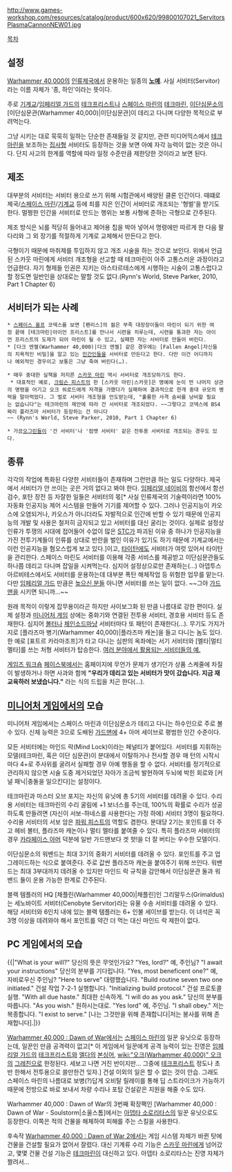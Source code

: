 {{{+1 '''Servitor'''}}}

http://www.games-workshop.com/resources/catalog/product/600x620/99800107021_ServitorsPlasmaCannonNEW01.jpg

[[목차]]

== 설정 ==
[[Warhammer 40,000]]의 [[인류제국]]에서 운용하는 일종의 '''[[노예]]'''. 사실 서비터(Servitor)라는 이름 자체가 '종, 하인'이라는 뜻이다.

주로 [[기계교]]/[[임페리얼 가드]]의 [[테크프리스트]]나 [[스페이스 마린]]의 [[테크마린]], [[이단심문소]]의 [이단심문관(Warhammer 40,000)|이단심문관]이 데리고 다니며 다양한 목적으로 부려먹는다.

그냥 시키는 대로 묵묵히 일하는 단순한 존재들일 것 같지만, 관련 미디어믹스에서 [[테크마린]]을 보조하는 [[집사]]형 서비터도 등장하는 것을 보면 아예 자각 능력이 없는 것은 아니다. 단지 사고의 한계를 역할에 따라 일정 수준만큼 제한당한 것이라고 보면 된다.

== 제조 ==
대부분의 서비터는 서비터 용으로 쓰기 위해 시험관에서 배양된 클론 인간이다. 때떄로 제국/[[스페이스 마린]]/[[기계교]] 등에 죄를 지은 인간이 서비터로 개조되는 '형벌'을 받기도 한다. 멀쩡한 인간을 서비터로 만드는 행위는 보통 사형에 준하는 극형으로 간주된다.

제조 방식은 뇌를 적당히 들어내고 제어용 칩을 박아 넣어서 명령에만 따르게 한 다음 팔다리와 그 외 장기를 적절하게 기계로 교체해서 만든다고 한다.

극형이기 때문에 마취제를 투입하지 않고 개조 시술을 하는 것으로 보인다. 위에서 언급된 스카웃 마린에게 서비터 개조형을 선고할 때 테크마린이 아주 고통스러운 과정이라고 언급한다. 자기 형제들 인권은 지키는 아스타르테스에게 시행하는 시술이 고통스럽다고 할 정도면 일반인을 상대로는 말할 것도 없다.(Rynn's World, Steve Parker, 2010, Part 1 Chapter 6)

== 서비터가 되는 사례 ==
 * [[스페이스 울프]] 코덱스를 보면 [펜리스]의 젊은 부족 대장장이들이 마린이 되기 위한 여정 끝에 [테크마린|아이언 프리스트]를 만나서 시련을 치루는데, 시련을 통과한 자는 아이언 프리스트의 도제가 되어 마린이 될 수 있고, 실패한 자는 서비터로 만들어 버린다.
 * [다크 엔젤(Warhammer 40,000)|다크 엔젤] 같은 경우에는 [Fallen Angel|자신들의 치욕적인 비밀]을 알고 있는 [[민간인]]들을 서비터로 만든다고 한다. 다만 이건 어디까지나 예외적인 경우이고 보통은 그냥 죽여 버린다(…).

 * 매우 중대한 실책을 저지른 [[스카웃 마린]] 역시 서비터로 개조당하기도 한다.
  * 대표적인 예로, [[크림슨 피스트]]의 한 [스카웃 마린|스카웃]은 명예에 눈이 먼 나머지 상관의 명령을 어기고 오크 워로드에게 저격을 가했다가 실패하여 결과적으로 한개 중대 규모의 병력을 말아먹었다. 그 벌로 서비터 개조형을 언도받는데, "훌륭한 사격 솜씨를 낭비할 필요는 없습니다"는 테크마린의 제안에 따라 건 서비터로 개조되었다. ~~그렇다고 코덱스에 BS4짜리 플라즈마 서비터가 등장하는 건 아니다~~ (Rynn's World, Steve Parker, 2010, Part 1 Chapter 6)

 * 가끔[[오그린]]들이 '건 서비터'나 '컴뱃 서비터' 같은 전투용 서비터로 개조되는 경우도 있다. 

== 종류 ==
각각의 작업에 특화된 다양한 서비터들이 존재하며 그런만큼 하는 일도 다양하다. 제국에서 서비터가 안 쓰이는 곳은 거의 없다고 봐야 한다. [[임페리얼 네이비]]의 함선에서 함선 검수, 포탄 장전 등 자잘한 일들은 서비터의 몫[* 사실 인류제국의 기술력이라면 100% 자동화 인공지능 제어 시스템을 만들어 기기를 제어할 수 있다. 그러나 인공지능이 카오스에 오염되거나, 카오스가 아니더라도 자발적으로 인간에 반할 수 있기 때문에 인공지능의 개발 및 사용은 철저히 금지되고 있고 서비터를 대신 굴리는 것이다. 실제로 설정상 인류가 투쟁의 시대에 접어들어 수없이 많은 [[STC]]가 파괴된 이유 중 하나가 인공지능을 가진 전투기계들이 인류를 상대로 반란을 벌인 이유가 있기도 하기 때문에 기계교에서는 이런 인공지능을 혐오스럽게 보고 있다.]이고, [[타이탄]]에도 서비터가 여럿 있어서 타이탄을 관리한다. 스페이스 마린도 서비터를 이용해 각종 서비스를 제공받고 이단심문관들도 하나쯤 데리고 다니며 잡일을 시켜먹는다. 심지어 설정상으로만 존재하는(...) 아뎁투스 아르비테스에서도 서비터를 운용하는데 대부분 폭탄 해체작업 등 위험한 업무를 맡는다. 다만 [[임페리얼 가드]] 만큼은 [[높으신 분들]] 아니면 서비터를 쓰는 일이 없다. ~~그야 [[가드맨]]을 시키면 되니까...~~

원래 목적이 이렇게 잡무용이라곤 하지만 사이보그화 된 만큼 나름대로 강한 편이다. 실제 설정과 [[미니어처 게임]] 상에는 중화기와 연결된 전투용 서비터, 경호용 서비터 등도 존재한다. 심지어 [[볼터]]나 [[체인소드]]마냥 서비터마다 또 패턴이 존재한다(...). 무기도 가지가지로 [플라즈마 병기(Warhammer 40,000)|플라즈마 캐논]을 들고 다니는 놈도 있다. 한 예로 [표트르 카라마조프]가 타고 다니는 심판의 옥좌에는 서기 서비터와 [멜타|멀티 멜타]를 쓰는 처형 서비터가 탑승한다. [http://www.typemoon.net/t/bbs/board.php?bo_table=freeboard&wr_id=1183269 여러 분야에서 활용되는 서비터들의 예.]

[[게임즈 워크숍]] [[페이스북]]에서는 홈페이지에 무언가 문제가 생기던가 상품 스케줄에 차질이 발생하거나 하면 사과와 함께 '''"우리가 데리고 있는 서비터가 맛이 갔습니다. 지금 재교육하러 보냈습니다."''' 라는 식의 드립을 치곤 한다(…).

== [[미니어처 게임]]에서의 모습 ==
미니어처 게임에서는 스페이스 마린과 이단심문소가 데리고 다니는 하수인으로 주로 볼 수 있다. 신체 능력은 3으로 도배된 [[가드맨]]에 4+ 아머 세이브로 평범한 인간 수준이다.

모든 서비터에는 마인드 락(Mind Lock)이라는 페널티가 붙어있다. 서비터를 지휘하는 모델(테크마린, 혹은 이단 심문관)이 분대에서 이탈하거나 전사할 경우 매 턴의 시작시마다 4+로 주사위를 굴려서 실패할 경우 아예 행동을 할 수 없다. 서비터를 정기적으로 관리하지 않으면 시술 도중 제거되었던 자아가 조금씩 발현하여 두뇌에 박힌 회로와 [커널 패닉|충돌을 일으킨다]는 설정이다.

테크마린과 마스터 오브 포지는 자신의 유닛에 총 5기의 서비터를 데려올 수 있다. 수리용 서비터는 테크마린의 수리 굴림에 +1 보너스를 주는데, 100%의 확률로 수리가 성공하도록 만들려면 (자신이 서보-하네스를 사용한다는 가정 하에) 서비터 3명이 필요하다. 수리용 서비터의 서보 암은 [[파워 피스트]]의 역할도 겸한다. 분대당 2기는 포인트를 더 주고 헤비 볼터, 플라즈마 캐논이나 멀티 멜타를 붙여줄 수 있다. 특히 플라즈마 서비터의 경우 [[카라페이스 아머]] 덕분에 일반 가드맨보다 겟 핫!을 더 잘 버티는 우수한 모델이다. 

이단심문소의 워밴드는 최대 3기의 중화기 서비터를 데려올 수 있다. 포인트를 주고 업그레이드하는 식으로 붙여준다. 주로 값싼 플라즈마 캐논을 붙여주기 위해 쓰인다. 워밴드는 최대 3부대까지 데려올 수 있지만 마인드 락 규칙을 감안해서 이단심문관 둘과 워밴드 둘이 운용 가능한 한계로 간주된다.

블랙 템플러의 HQ [채플린(Warhammer 40,000)|채플린]인 그리말두스(Grimaldus)는 세노바이트 서비터(Cenobyte Servitor)라는 유물 수송 서비터를 데려올 수 있다. 해당 서비터와 6인치 내에 있는 블랙 템플러는 6+ 인불 세이브를 받는다. 이 녀석은 꼭 3명 이상을 데려와야 해서 포인트를 약간 더 먹는 대신 마인드 락 제한이 없다.

== PC 게임에서의 모습 ==
{{{#!html
<iframe width="200" height="210" src="http://www.youtube.com/embed/G0S89s0xnR0" frameborder="0" allowfullscreen></iframe>
}}}
{{|"What is your will?"
당신의 뜻은 무엇인가요?
"Yes, lord?"
예, 주인님?
"I await your instructions"
당신의 분부를 기다립니다.
"Yes, most beneficent one?"
예, 자비로우신 주인님?
"Here to serve"
대령했습니다.
"Build routine seven two one initiated."
건설 작업 7-2-1 실행합니다.
"Initializing build protocol."
건설 프로토콜 실행.
"With all due haste."
최대한 신속하게.
"I will do as you ask."
당신의 분부를 따릅니다.
"As you wish."
원하시는대로.
"Yes lord"
예, 주인님.
"I shall obey."
저는 복종합니다.
"I exist to serve."
[나는 그것만을 위해 존재합니다|저는 봉사를 위해 존재합니다].|}}

[[Warhammer 40,000 : Dawn of War]]에서는 [[스페이스 마린]]의 일꾼 유닛으로 등장하는데, 일꾼인 만큼 공격력이 없고[* 이 게임에서 일꾼에게 공격 능력이 있는 진영은 [[임페리얼 가드]]의 [[테크프리스트]]와 [[엘다]]의 [[본싱어]], [[wiki:"오크(Warhammer 40,000)" 오크]]의 [[그레친]]으로 한정된다. 세보고 나면 거진 반이지만... 그중에 [[테크프리스트]] 정도나 초반 한해서 전투용으로 쓸만한건 잊자.] 건설 이외의 일은 할 수 없는 것이 안습. 그래도 스페이스 마린의 나름대로 보병(?)답게 오비탈 릴레이를 통해 딥 스트라이크가 가능하기 때문에 전방으로 바로 보내서 차량 수리나 포탑 건설같은 지원을 해줄 수도 있다.

Warhammer 40,000 : Dawn of War의 3번째 확장팩인 [Warhammer 40,000 : Dawn of War - Soulstorm|소울스톰]에서는 [[아뎁타 소로리타스]]의 일꾼 유닛으로도 등장한다. 이쪽은 적의 건물을 해체하여 피해를 주는 스킬을 사용한다.

후속작 [[Warhammer 40,000 : Dawn of War 2]]에서는 게임 시스템 자체가 바뀐 탓에 건물을 건설할 필요가 없어서 잘렸다. 대신 기계류 수리 기능은 [[스카웃 마린]]에게 넘어갔고, 몇몇 건물 건설 기능은 [[테크마린]]이 대신하고 있다. 아뎁타 소로리타스는 진영 자체가 짤려서...
